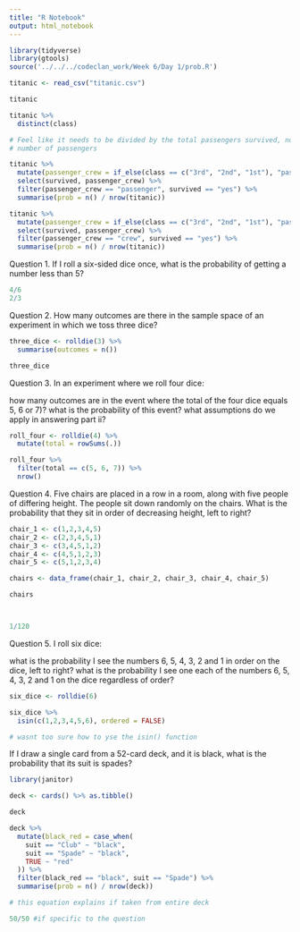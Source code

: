 ```yaml
---
title: "R Notebook"
output: html_notebook
---
```


```r
library(tidyverse)
library(gtools)
source('../../../codeclan_work/Week 6/Day 1/prob.R')
```

```r
titanic <- read_csv("titanic.csv")

titanic
```

```r
titanic %>% 
  distinct(class)

# Feel like it needs to be divided by the total passengers survived, not total 
# number of passengers 

titanic %>% 
  mutate(passenger_crew = if_else(class == c("3rd", "2nd", "1st"), "passenger", "crew")) %>% 
  select(survived, passenger_crew) %>% 
  filter(passenger_crew == "passenger", survived == "yes") %>% 
  summarise(prob = n() / nrow(titanic))


```

```r
titanic %>% 
  mutate(passenger_crew = if_else(class == c("3rd", "2nd", "1st"), "passenger", "crew")) %>% 
  select(survived, passenger_crew) %>% 
  filter(passenger_crew == "crew", survived == "yes") %>% 
  summarise(prob = n() / nrow(titanic))
```

Question 1.
If I roll a six-sided dice once, what is the probability of getting a number less than 5?


```r
4/6
2/3
```


Question 2.
How many outcomes are there in the sample space of an experiment in which we toss three dice?

```r
three_dice <- rolldie(3) %>% 
  summarise(outcomes = n())

three_dice
```

Question 3.
In an experiment where we roll four dice:

how many outcomes are in the event where the total of the four dice equals 5, 6 or 7)?
what is the probability of this event?
what assumptions do we apply in answering part ii?


```r
roll_four <- rolldie(4) %>% 
  mutate(total = rowSums(.))

roll_four %>% 
  filter(total == c(5, 6, 7)) %>% 
  nrow()
```

Question 4.
Five chairs are placed in a row in a room, along with five people of differing height. The people sit down randomly on the chairs. What is the probability that they sit in order of decreasing height, left to right?

```r



chair_1 <- c(1,2,3,4,5)
chair_2 <- c(2,3,4,5,1)
chair_3 <- c(3,4,5,1,2)
chair_4 <- c(4,5,1,2,3)
chair_5 <- c(5,1,2,3,4)

chairs <- data_frame(chair_1, chair_2, chair_3, chair_4, chair_5)

chairs



1/120

```

Question 5.
I roll six dice:

what is the probability I see the numbers 6, 5, 4, 3, 2 and 1 in order on the dice, left to right?
what is the probability I see one each of the numbers 6, 5, 4, 3, 2 and 1 on the dice regardless of order?

```r
six_dice <- rolldie(6)

six_dice %>% 
  isin(c(1,2,3,4,5,6), ordered = FALSE)

# wasnt too sure how to yse the isin() function 
```

If I draw a single card from a 52-card deck, and it is black, what is the probability that its suit is spades?

```r
library(janitor)

deck <- cards() %>% as.tibble()

deck

deck %>% 
  mutate(black_red = case_when(
    suit == "Club" ~ "black",
    suit == "Spade" ~ "black",
    TRUE ~ "red"
  )) %>% 
  filter(black_red == "black", suit == "Spade") %>% 
  summarise(prob = n() / nrow(deck))

# this equation explains if taken from entire deck 

50/50 #if specific to the question 
```

